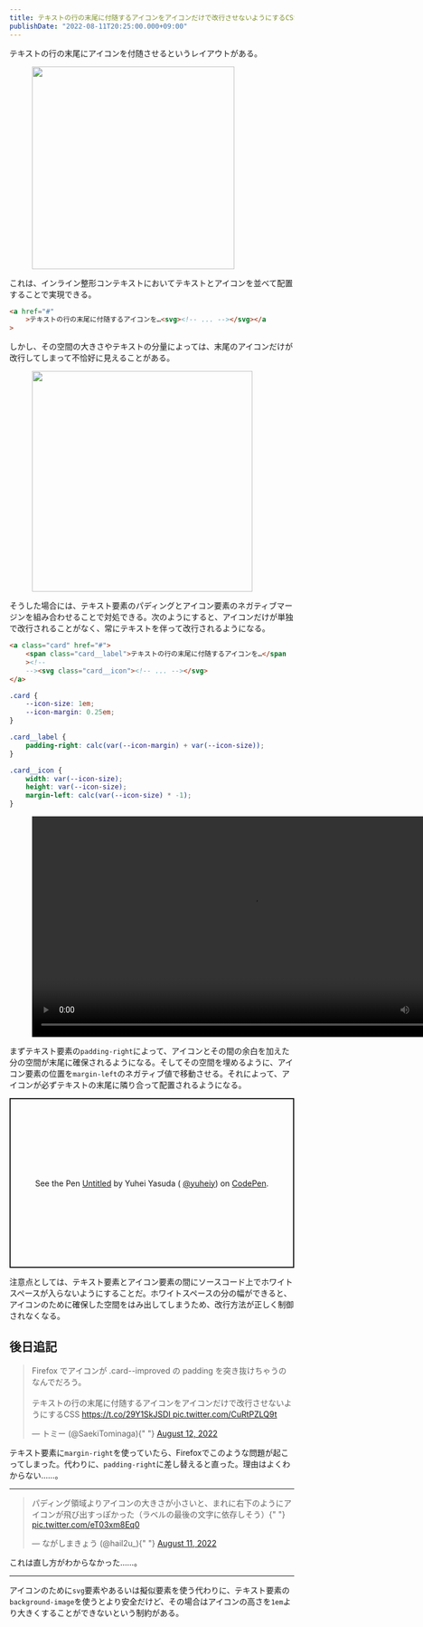 ```yaml
---
title: テキストの行の末尾に付随するアイコンをアイコンだけで改行させないようにするCSS
publishDate: "2022-08-11T20:25:00.000+09:00"
---
```



テキストの行の末尾にアイコンを付随させるというレイアウトがある。


<figure>
	<Image src={_1Image} alt="" style="width: calc(716/2/16*1rem);" />
</figure>

これは、インライン整形コンテキストにおいてテキストとアイコンを並べて配置することで実現できる。

```html
<a href="#"
	>テキストの行の末尾に付随するアイコンを…<svg><!-- ... --></svg></a
>
```

しかし、その空間の大きさやテキストの分量によっては、末尾のアイコンだけが改行してしまって不恰好に見えることがある。


<figure>
	<Image src={_2Image} alt="" style="width: calc(780/2/16*1rem);" />
</figure>

そうした場合には、テキスト要素のパディングとアイコン要素のネガティブマージンを組み合わせることで対処できる。次のようにすると、アイコンだけが単独で改行されることがなく、常にテキストを伴って改行されるようになる。

```html
<a class="card" href="#">
	<span class="card__label">テキストの行の末尾に付随するアイコンを…</span
	><!--
	--><svg class="card__icon"><!-- ... --></svg>
</a>
```

```css
.card {
	--icon-size: 1em;
	--icon-margin: 0.25em;
}

.card__label {
	padding-right: calc(var(--icon-margin) + var(--icon-size));
}

.card__icon {
	width: var(--icon-size);
	height: var(--icon-size);
	margin-left: calc(var(--icon-size) * -1);
}
```


<figure>
	<video controls playsinline style="width: calc(1560/2/16*1rem);">
		<source src={_3Video} />
	</video>
</figure>

まずテキスト要素の`padding-right`によって、アイコンとその間の余白を加えた分の空間が末尾に確保されるようになる。そしてその空間を埋めるように、アイコン要素の位置を`margin-left`のネガティブ値で移動させる。それによって、アイコンが必ずテキストの末尾に隣り合って配置されるようになる。

<p
	class="codepen"
	data-height="300"
	data-slug-hash="gOedOyN"
	data-user="yuheiy"
	style="height: 300px; box-sizing: border-box; display: flex; align-items: center; justify-content: center; border: 2px solid; margin: 1em 0; padding: 1em;"
>
	<span>
		See the Pen <a href="https://codepen.io/yuheiy/pen/gOedOyN">Untitled</a> by Yuhei Yasuda (
		<a href="https://codepen.io/yuheiy">@yuheiy</a>) on <a href="https://codepen.io">CodePen</a>.
	</span>
</p>
<script async src="https://cpwebassets.codepen.io/assets/embed/ei.js"></script>

注意点としては、テキスト要素とアイコン要素の間にソースコード上でホワイトスペースが入らないようにすることだ。ホワイトスペースの分の幅ができると、アイコンのために確保した空間をはみ出してしまうため、改行方法が正しく制御されなくなる。

## 後日追記

<blockquote class="twitter-tweet">
	<p lang="ja" dir="ltr">
		Firefox でアイコンが .card--improved の padding を突き抜けちゃうのなんでだろう。
		<br />
		<br />
		テキストの行の末尾に付随するアイコンをアイコンだけで改行させないようにするCSS <a href="https://t.co/29Y1SkJSDI">
			https://t.co/29Y1SkJSDI
		</a> <a href="https://t.co/CuRtPZLQ9t">pic.twitter.com/CuRtPZLQ9t</a>
	</p>
	&mdash; トミー (@SaekiTominaga){" "}
	<a href="https://twitter.com/SaekiTominaga/status/1557902385376563202?ref_src=twsrc%5Etfw">
		August 12, 2022
	</a>
</blockquote> <script async src="https://platform.twitter.com/widgets.js" charset="utf-8"></script>

テキスト要素に`margin-right`を使っていたら、Firefoxでこのような問題が起こってしまった。代わりに、`padding-right`に差し替えると直った。理由はよくわからない……。

---

<blockquote>
	<p lang="ja" dir="ltr">
		パディング領域よりアイコンの大きさが小さいと、まれに右下のようにアイコンが飛び出すっぽかった（ラベルの最後の文字に依存しそう）{" "}
		<a href="https://t.co/eT03xm8Eq0">pic.twitter.com/eT03xm8Eq0</a>
	</p>
	<p>
		&mdash; ながしまきょう (@hail2u_){" "}
		<a href="https://twitter.com/hail2u_/status/1557858922454974464?ref_src=twsrc%5Etfw">
			August 11, 2022
		</a>
	</p>
</blockquote>

これは直し方がわからなかった……。

---

アイコンのために`svg`要素やあるいは擬似要素を使う代わりに、テキスト要素の`background-image`を使うとより安全だけど、その場合はアイコンの高さを`1em`より大きくすることができないという制約がある。
